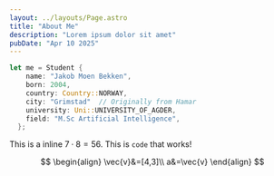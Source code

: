 ```yaml
---
layout: ../layouts/Page.astro
title: "About Me"
description: "Lorem ipsum dolor sit amet"
pubDate: "Apr 10 2025"
---
```


```rust
let me = Student {
    name: "Jakob Moen Bekken",
    born: 2004,
    country: Country::NORWAY,
    city: "Grimstad"  // Originally from Hamar
    university: Uni::UNIVERSITY_OF_AGDER,
    field: "M.Sc Artificial Intelligence",
  };
```

This is a inline $7\cdot8=56$.
This is `code` that works!

$$
\begin{align}
    \vec{v}&=[4,3]\\
    a&=\vec{v}
\end{align}
$$
